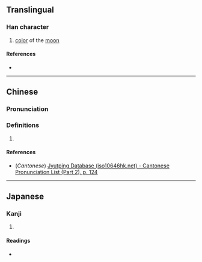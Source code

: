 {{character info/new}}
==Translingual==

===Han character===
{{Han char|rn=74|rad=月|as=09|sn=13|four=74235|canj=BTLK|ids=⿰月英}}

# [[color]] of the [[moon]]

====References====
* {{Han ref|kx=0506.190|dkj=14385|dj=0887.090|hdz=32093.200|uh=6720|ud=26400|bh=DDC8|bd=56776}}

----

==Chinese==
{{zh-forms}}

===Pronunciation===
{{zh-pron
|m=yīng
|c=jing1
|mc=
|oc=
|ma=
|cat=n
}}

===Definitions===
{{zh-hanzi}}

# {{rfdef|lang=zh}}

====References====
* (''Cantonese'') [http://www.iso10646hk.net/jp/document/download.jsp Jyutping Database (iso10646hk.net) - Cantonese Pronunciation List (Part 2), p. 124]

----

==Japanese==

===Kanji===
{{ja-kanji|grade=|rs=月09}}

# {{defn|lang=ja|sort=月09}}

====Readings====
* {{ja-readings|on=[[えい]] (ei), [[よう]] (yō)|kun=}}
